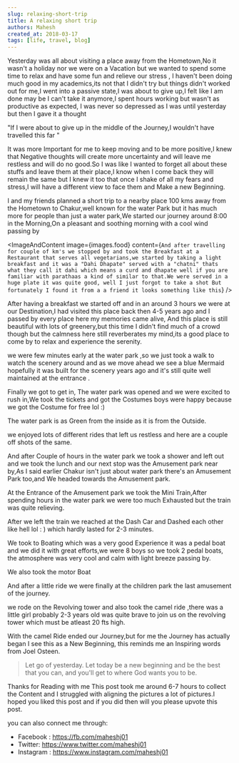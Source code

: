```yaml
---
slug: relaxing-short-trip
title: A relaxing short trip
authors: Mahesh
created_at: 2018-03-17
tags: [life, travel, blog]
---
```



Yesterday was all about visiting a place away from the Hometown,No it wasn't a holiday nor we were on a Vacation but we wanted to spend some time to relax and have some fun and relieve our stress ,
I haven't been doing much good in my academics,its not that I didn't try but things didn't worked out for me,I went into a passive state,I was about to give up,I felt like I am done may be I can't take it anymore,I spent hours working but wasn't as productive as expected, I was never so depressed as I was until yesterday but then I gave it a thought

"If I were about to give up in the middle of the Journey,I wouldn't have travelled this far "

It was more Important for me to keep moving and to be more positive,I knew that Negative thoughts will create more uncertainty and will leave me restless and will do no good.So I was like I wanted to forget all about these stuffs and leave them at their place,I know when I come back they will remain the same but I knew it too that once I shake of all my fears and stress,I will have a different view to face them and Make a new Beginning.

I and my friends planned a short trip to a nearby place 100 kms away from the Hometown to Chakur,well known for the water Park but it has much more for people than just a water park,We started our journey around 8:00 in the Morning,On a pleasant and soothing morning with a cool wind passing by

<Images
  length={3}
  largeIndex={2}
  image1={images.road}
  image2={images.car_in}
  image3={images.car_out}
/>

<ImageAndContent
  image={images.food}
  content={`And after travelling for couple of km's we stopped by and took the
            Breakfast at a Restaurant that serves all vegetarians,we started by taking
            a light breakfast and it was a "Dahi Dhapate" served with a "chatni" thats
            what they call it dahi which means a curd and dhapate well if you are
            familiar with parathaas a kind of similar to that.We were served in a huge
            plate it was quite good, well I just forgot to take a shot But fortunately
            I found it from a a friend it looks something like this`}
/>

After having a breakfast we started off and in an around 3 hours we were at our Destination,I
had visited this place back then 4-5 years ago and I passed by every place here my
memories came alive, And this place is still beautiful with lots of greenery,but
this time I didn't find much of a crowd though but the calmness here still reverberates
my mind,its a good place to come by to relax and experience the serenity.

<Images
  length={3}
  largeIndex={2}
  image1={images.park4}
  image2={images.park1}
  image3={images.park2}
/>

we were few minutes early at the water park ,so we just took a walk to watch the scenery around and as we move ahead we see a blue Mermaid hopefully it was built for the scenery years ago and it's still quite well maintained at the entrance .

<Images
  length={3}
  largeIndex={0}
  image1={images.park3}
  image2={images.group2}
  image3={images.group1}
/>

Finally we got to get in, The water park was opened and we were excited to rush in,We took the tickets and got the Costumes boys were happy because we got the Costume for free lol :)

<Images length={1} largeIndex={0} image1={images.costumes} />

The water park is as Green from the inside as it is from the Outside.

<Images
  length={4}
  largeIndex={-10}
  image1={images.pool1}
  image2={images.pool2}
  image3={images.pool3}
  image4={images.pool4}
/>

we enjoyed lots of different rides that left us restless and here are a couple off shots of the same.

<Images
  length={7}
  largeIndex={2}
  image1={images.pool5}
  image2={images.pool6}
  image3={images.pool7}
  image4={images.pool11}
  image5={images.pool8}
  image6={images.pool9}
  image7={images.pool10}
/>

And after Couple of hours in the water park we took a shower and left out and we took the lunch and our next stop was the Amusement park near by,As I said earlier Chakur isn't just about water park there's an Amusement Park too,and We headed towards the Amusement park.

<Images
  length={3}
  largeIndex={2}
  image1={images.selfie}
  image2={images.selfie2}
  image3={images.group_back}
/>

At the Entrance of the Amusement park we took the Mini Train,After spending hours in the water park we were too much Exhausted but the train was quite relieving.

<Images
  length={5}
  largeIndex={-10}
  image1={images.amusement1}
  image2={images.amusement2}
  image3={images.amusement3}
  image4={images.amusement4}
  image5={images.amusement5}
/>

After we left the train we reached at the Dash Car and Dashed each other like hell lol : )
which hardly lasted for 2-3 minutes.

<Images length={1} largeIndex={0} image1={images.amusement6} />

We took to Boating which was a very good Experience it was a pedal boat and we did it with great efforts,we were 8 boys so we took 2 pedal boats, the atmosphere was very cool and calm with light breeze passing by.

<Images
  length={4}
  largeIndex={-10}
  image1={images.ferry1}
  image2={images.ferry2}
  image3={images.ferry3}
  image4={images.ferry4}
/>

We also took the motor Boat

<Images
  length={3}
  largeIndex={0}
  image1={images.ferry5}
  image2={images.ferry6}
  image3={images.ferry7}
/>

And after a little ride we were finally at the children park the last amusement of the journey.

<Images
  length={2}
  largeIndex={-10}
  image1={images.park5}
  image2={images.park6}
/>

we rode on the Revolving tower and also took the camel ride ,there was a little girl probably 2-3 years old was quite brave to join us on the revolving tower which must be atleast 20 fts high.

<Images
  length={3}
  largeIndex={2}
  image1={images.park7}
  image2={images.park8}
  image3={images.park9}
/>

With the camel Ride ended our Journey,but for me the Journey has actually began I see this as a New Beginning, this reminds me an Inspiring words from Joel Osteen.

> Let go of yesterday. Let today be a new beginning and be the best that you can, and you'll get to where God wants you to be.

Thanks for Reading with me This post took me around 6-7 hours to collect the Content and I struggled with aligning the pictures a lot of pictures.I hoped you liked this post and if you did then will you please upvote this post.

you can also connect me through:

- Facebook : https://fb.com/maheshj01
- Twitter: https://www.twitter.com/maheshj01
- Instagram : https://www.instagram.com/maheshj01

